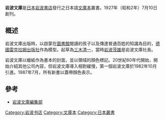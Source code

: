 {{Unreferenced|time=2021-02-08T00:13:00+00:00}}
{{Japanese|岩波文庫|いわなみぶんこ|Iwanami Bunko}}
'''岩波文庫'''是[[日本|日本]][[岩波書店|岩波書店]]發行之日本語[[文庫本|文庫本]]叢書。1927年（昭和2年）7月10日創刊。

==概述==
岩波文庫出版時，以啟蒙在[[圖書館|圖書館]]閱讀的孩子以及傳達普通百姓的知識為目的，[[德國|德國]][[雷克拉姆出版社|雷克拉姆出版社]]作為模型。起草為[[三木清一|三木清一]]，當時[[岩波茂雄|岩波茂雄]]是岩波文庫社長。

岩波文庫以蠟紙作為書本的封面，並以領域的顏色標記。20世紀60年代開始，開始介紹其他公司內容，但岩波文庫導入相對緩慢，第一個岩波文庫於1982年10月引進。1987年7月，所有新書以蓋帶顏色表示。

==參考==
{{wikisourcelang|ja|讀書子に寄す——岩波文庫發刊に際して——}}
*[http://www.iwanami.co.jp/hensyu/bun/index.html 岩波文庫編集部] {{Wayback|url=http://www.iwanami.co.jp/hensyu/bun/index.html |date=20130813151425 }}

{{pub-stub}}
[[Category:岩波书店|Category:岩波书店]]
[[Category:文庫本|Category:文庫本]]
[[Category:日本叢書|Category:日本叢書]]